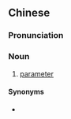 ==Chinese==
{{zh-forms|s=参量}}

===Pronunciation===
{{zh-pron
|m=cānliàng
|cat=n
}}

===Noun===
{{zh-noun}}

# [[parameter]]

====Synonyms====
* {{zh-l|參數}}